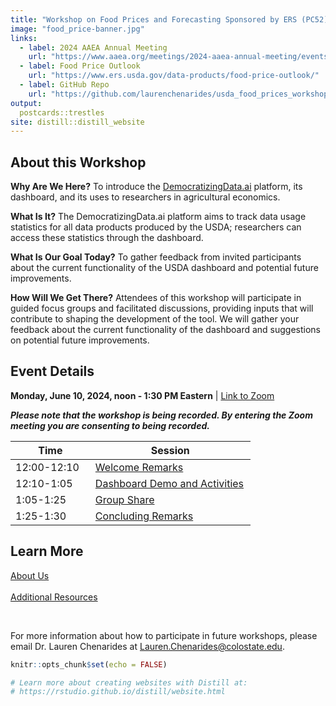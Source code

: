 ```yaml
---
title: "Workshop on Food Prices and Forecasting Sponsored by ERS (PC52)"
image: "food_price-banner.jpg"
links:
  - label: 2024 AAEA Annual Meeting
    url: "https://www.aaea.org/meetings/2024-aaea-annual-meeting/events/ticketed-events/pre--and-post-conference-workshops/workshop-on-food-prices-and-forecasting-sponsored-by-ers-pc52"
  - label: Food Price Outlook
    url: "https://www.ers.usda.gov/data-products/food-price-outlook/"
  - label: GitHub Repo
    url: "https://github.com/laurenchenarides/usda_food_prices_workshop"
output:
  postcards::trestles
site: distill::distill_website
---
```


## About this Workshop

**Why Are We Here?** To introduce the [DemocratizingData.ai](https://democratizingdata.ai/tools/dashboards/){target="_blank"} platform, its dashboard, and its uses to researchers in agricultural economics. 

**What Is It?** The DemocratizingData.ai platform aims to track data usage statistics for all data products produced by the USDA; researchers can access these statistics through the dashboard.

**What Is Our Goal Today?** To gather feedback from invited participants about the current functionality of the USDA dashboard and potential future improvements. 

**How Will We Get There?** Attendees of this workshop will participate in guided focus groups and facilitated discussions, providing inputs that will contribute to shaping the development of the tool. We will gather your feedback about the current functionality of the dashboard and suggestions on potential future improvements.


## Event Details

**Monday, June 10, 2024, noon - 1:30 PM Eastern** | [Link to Zoom](https://zoom.us/j/98860894544){target="_blank"}

***Please note that the workshop is being recorded. By entering the Zoom meeting you are consenting to being recorded.***

| Time   | Session        |
|--------|----------------|
| 12:00-12:10  | [Welcome Remarks](https://usda-data-usage-workshop.netlify.app/welcome)          | 
| 12:10-1:05   |  [Dashboard Demo and Activities](https://usda-data-usage-workshop.netlify.app/breakout)         | 
| 1:05-1:25    |  [Group Share](https://usda-data-usage-workshop.netlify.app/share)         | 
| 1:25-1:30    | [Concluding Remarks](https://usda-data-usage-workshop.netlify.app/close)         | 


## Learn More

<div class="row"> 
<div class="col-4"> <a href="about.html" class="btn btn-primary btn-block">About Us</a> </div> 
<br>
<div class="col-6"> <a href="resources.html" class="btn btn-primary btn-block">Additional Resources</a> </div> 
</div>

<br>

For more information about how to participate in future workshops, please email Dr. Lauren Chenarides at [Lauren.Chenarides@colostate.edu](Lauren.Chenarides@colostate.edu){target="_blank"}.



```r
knitr::opts_chunk$set(echo = FALSE)

# Learn more about creating websites with Distill at:
# https://rstudio.github.io/distill/website.html

```

